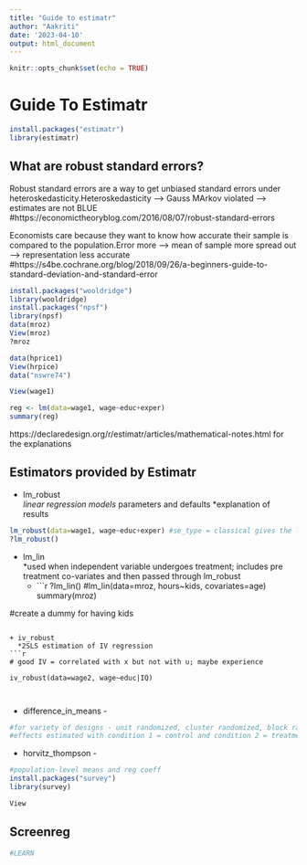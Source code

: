 ```yaml
---
title: "Guide to estimatr"
author: "Aakriti"
date: '2023-04-10'
output: html_document
---
```


```r
knitr::opts_chunk$set(echo = TRUE)
```
# Guide To Estimatr

```r
install.packages("estimatr")
library(estimatr)


```

## What are robust standard errors?
Robust standard errors are a way to get unbiased standard errors under heteroskedasticity.Heteroskedasticity --> Gauss MArkov violated --> estimates are not BLUE
#https://economictheoryblog.com/2016/08/07/robust-standard-errors

Economists care because they want to know how accurate their sample is compared to the population.Error more --> mean of sample more spread out --> representation less accurate 
#https://s4be.cochrane.org/blog/2018/09/26/a-beginners-guide-to-standard-deviation-and-standard-error

```r
install.packages("wooldridge")
library(wooldridge)
install.packages("npsf")
library(npsf)
data(mroz)
View(mroz)
?mroz

data(hprice1)
View(hrpice)
data("nswre74")

View(wage1)

```


```r
reg <- lm(data=wage1, wage~educ+exper)
summary(reg)


```
https://declaredesign.org/r/estimatr/articles/mathematical-notes.html for the explanations



## Estimators provided by Estimatr


+ lm_robust  
  *linear regression models
  *parameters and defaults
  *explanation of results

```r
lm_robust(data=wage1, wage~educ+exper) #se_type = classical gives the lm result
?lm_robust()


```

+ lm_lin  
  *used when independent variable undergoes treatment; includes pre treatment co-variates and then passed through lm_robust
  *
```r
?lm_lin()
#lm_lin(data=mroz, hours~kids, covariates=age)
summary(mroz)

#create a dummy for having kids
 
```

+ iv_robust 
  *2SLS estimation of IV regression
```r

# good IV = correlated with x but not with u; maybe experience 

iv_robust(data=wage2, wage~educ|IQ)



```
+ difference_in_means -
```r
#for variety of designs - unit randomized, cluster randomized, block randomized, matched pairs, etc
#effects estimated with condition 1 = control and condition 2 = treatment 


```
+ horvitz_thompson - 
```r
#population-level means and reg coeff 
install.packages("survey")
library(survey)

View 
```


## Screenreg

```r

#LEARN
```

 




